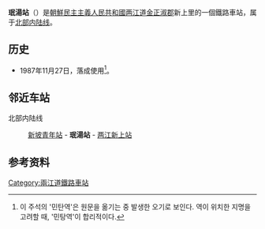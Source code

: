 {{朝鮮半島車站資訊
|公司色 = blue
|文字色 = 
|站名 = 珉湯站
|圖片 = Mint'an Railway Station.jpg
|pxl = 
|圖片說明 =
|前一站 = [[新坡青年站|新坡青年]]
|前一站距離 = 5.4
|後一站距離 = 5.3
|後一站 = [[两江新上站|两江新上]]
|所屬路線 = [[北部内陆线|北部内陆线]]
|距離 =200.0
|起點站 = [[满浦青年站|满浦青年]]
|諺文 = 민탕역
|朝鮮漢字 = 珉湯驛
|文觀部式 = 
|馬-賴式 = Mint'an-yŏk
|副站名 = 
|車站編號 = 
|停站路線數 = 
|所屬公司 = [[朝鮮民主主義人民共和國鐵道省|朝鮮民主主義人民共和國鐵道省]]
|所在地 =[[两江道|两江道]][[金正淑郡|金正淑郡]]新上里
|車站構造 = 地面车站
|月台配置 = 
|啟用年月日 =1987年11月27日
|廢站年月日 = 
|上下車人次 = 
|統計年度 = 
|轉車 = 
|備註 = 
|全寬備註 = 
}}

'''珉湯站'''（{{lang-ko|민탕역}}）是[[朝鮮民主主義人民共和國|朝鮮民主主義人民共和國]][[两江道|两江道]][[金正淑郡|金正淑郡]]新上里的一個鐵路車站，属于[[北部内陆线|北部内陆线]]。

==历史==
*1987年11月27日，落成使用<ref>이 주석의 '민탄역'은 원문을 옮기는 중 발생한 오기로 보인다. 역이 위치한 지명을 고려할 때, '민탕역'이 합리적이다.</ref>。

==邻近车站==
北部内陆线
:[[新坡青年站|新坡青年站]] - '''珉湯站''' - [[两江新上站|两江新上站]]

==参考资料==
{{commonscat|Mintang Station}}
{{reflist}}

{{朝鲜铁路小作品}}

{{北部内陆线}}

[[Category:兩江道鐵路車站|Category:兩江道鐵路車站]]